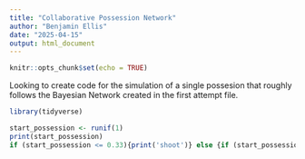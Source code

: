 ```yaml
---
title: "Collaborative Possession Network"
author: "Benjamin Ellis"
date: "2025-04-15"
output: html_document
---
```


```r
knitr::opts_chunk$set(echo = TRUE)
```
Looking to create code for the simulation of a single possesion that roughly follows the Bayesian Network created in the first attempt file. 

```r
library(tidyverse)

start_possession <- runif(1)
print(start_possession)
if (start_possession <= 0.33){print('shoot')} else {if (start_possession <= 0.66){print('dribble')} else{print('pass')}}
```
